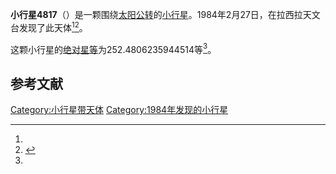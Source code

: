 {{Infobox planet
| bgcolour = #FFFFC0
| name = 4817
| symbol = 
| image = 
| caption = 
| discovery = yes
| discovery_ref = 
| discoverer = {{link-en|亨利·德波鸿诺|Henri Debehogne}}
| discovery_site = [[拉西拉天文台|拉西拉天文台]] 
| discovered = 1984年2月27日
| designations = yes
| mp_name = 
| named_after = 
| alt_names = 1984 DC1/ 1957 TO / 1968 UQ1 / 1979 YH8 / 1982 PG1
| mp_category = [[主带小行星|主带小行星]]
| orbit_ref = <ref name="a">[http://ssd.jpl.nasa.gov/sbdb.cgi?sstr=4817 4817] {{Wayback|url=http://ssd.jpl.nasa.gov/sbdb.cgi?sstr=4817 |date=20201124010746 }}，小行星數據庫瀏覽器（JPL Small-Body Database Browser）－[[美国国家航空航天局|美国国家航空航天局]]喷气推进实验室</ref>
| epoch = 2456400.5 (2013年4月18日更新)
| aphelion = {{convert|2.836096318580098|AU|km|3|abbr=on|lk=out}}
| perihelion = {{convert|1.857338130947714|AU|km|3|abbr=on}}
| semimajor = {{convert|2.346717224763906|AU|km|3|abbr=on}}
| eccentricity = 0.208537735
| period = 1313.075108 [[日|日]]<br />3.6[[儒略年|儒略年]]
| avg_speed = 
| inclination = 2.159228110255957
| asc_node = 163.3566487272117
| mean_anomaly = 
| arg_peri = 252.4806235944514
| satellites = 
| physical_characteristics = yes
| dimensions = 
| mass = 
| density = 
| surface_grav = 
| escape_velocity = 
| sidereal_day = 
| axial_tilt = 
| pole_ecliptic_lat = 
| pole_ecliptic_lon = 
| albedo = 
| temperatures= 
| temp_name1 = 
| mean_temp_1 = 
| max_temp_1 = 
| temp_name2 = 
| max_temp_2 = 
| spectral_type = 
| abs_magnitude = 252.4806235944514
}}

'''小行星4817'''（{{lang-en|4817}}）是一颗围绕[[太阳|太阳]][[公转|公转]]的[[小行星|小行星]]。1984年2月27日，{{link-en|亨利·德波鸿诺|Henri Debehogne}}在拉西拉天文台发现了此天体<ref name="a" /><ref>{{cite news|title=小行星列表|url=http://cfa-www.harvard.edu/iau/lists/NumberedMPs.txt|accessdate=2013-07-08|newspaper=哈佛大学|archive-date=2008-05-17|archive-url=https://web.archive.org/web/20080517010638/http://cfa-www.harvard.edu/iau/lists/NumberedMPs.txt|dead-url=no}}</ref>。

这颗小行星的[[绝对星等|绝对星等]]为252.4806235944514等<ref name="a" />。

==参考文献==
{{reflist}}
{{Minor Planet Number|[[小行星4816|小行星4816]]|[[小行星4818|小行星4818]]}}

{{小天体}}

[[Category:小行星带天体|Category:小行星带天体]]
[[Category:1984年发现的小行星|Category:1984年发现的小行星]]

{{asteroid-stub}}